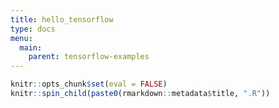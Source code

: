 ```yaml
---
title: hello_tensorflow
type: docs
menu:
  main:
    parent: tensorflow-examples
---
```


```r
knitr::opts_chunk$set(eval = FALSE)
knitr::spin_child(paste0(rmarkdown::metadata$title, ".R"))
```

